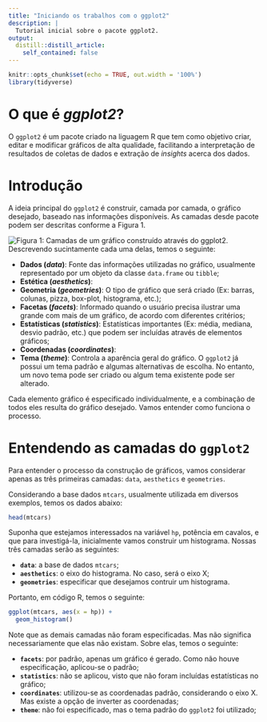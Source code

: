 ```yaml
---
title: "Iniciando os trabalhos com o ggplot2"
description: |
  Tutorial inicial sobre o pacote ggplot2.
output:
  distill::distill_article:
    self_contained: false
---
```


```r
knitr::opts_chunk$set(echo = TRUE, out.width = '100%')
library(tidyverse)
```

# O que é *ggplot2*?

O `ggplot2` é um pacote criado na liguagem R que tem como objetivo criar, editar e modificar gráficos de alta qualidade, facilitando a interpretação de resultados de coletas de dados e extração de *insights* acerca dos dados.

# Introdução

A ideia principal do `ggplot2` é construir, camada por camada, o gráfico desejado, baseado nas informações disponíveis. As camadas desde pacote podem ser descritas conforme a Figura 1.

![Figura 1: Camadas de um gráfico construído através do *ggplot2*.](camadas-ggplot2.png)
Descrevendo sucintamente cada uma delas, temos o seguinte:

* **Dados (*data*)**: Fonte das informações utilizadas no gráfico, usualmente representado por um objeto da classe `data.frame` ou `tibble`;
* **Estética (*aesthetics*)**: 
* **Geometria (*geometries*)**: O tipo de gráfico que será criado (Ex: barras, colunas, pizza, box-plot, histograma, etc.);
* **Facetas (*facets*)**: Informado quando o usuário precisa ilustrar uma grande com mais de um gráfico, de acordo com diferentes critérios;
* **Estatísticas (*statistics*)**: Estatísticas importantes (Ex: média, mediana, desvio padrão, etc.) que podem ser incluídas através de elementos gráficos;
* **Coordenadas (*coordinates*)**:
* **Tema (*theme*)**: Controla a aparência geral do gráfico. O `ggplot2` já possui um tema padrão e algumas alternativas de escolha. No entanto, um novo tema pode ser criado ou algum tema existente pode ser alterado.

Cada elemento gráfico é especificado individualmente, e a combinação de todos eles resulta do gráfico desejado. Vamos entender como funciona o processo.

# Entendendo as camadas do `ggplot2`

Para entender o processo da construção de gráficos, vamos considerar apenas as três primeiras camadas: `data`, `aesthetics` e `geometries`.

Considerando a base dados `mtcars`, usualmente utilizada em diversos exemplos, temos os dados abaixo:

```r
head(mtcars)
```

Suponha que estejamos interessados na variável `hp`, potência em cavalos, e que para investigá-la, inicialmente vamos construir um histograma. Nossas três camadas serão as seguintes:

* **`data`**: a base de dados `mtcars`;
* **`aesthetics`**: o eixo do histograma. No caso, será o eixo X;
* **`geometries`**: especificar que desejamos contruir um histograma.

Portanto, em código R, temos o seguinte:

```r
ggplot(mtcars, aes(x = hp)) +
  geom_histogram()
```

Note que as demais camadas não foram especificadas. Mas não significa necessariamente que elas não existam. Sobre elas, temos o seguinte:

* **`facets`**: por padrão, apenas um gráfico é gerado. Como não houve especificação, aplicou-se o padrão;
* **`statistics`**: não se aplicou, visto que não foram incluídas estatísticas no gráfico;
* **`coordinates`**: utilizou-se as coordenadas padrão, considerando o eixo X. Mas existe a opção de inverter as coordenadas;
* **`theme`**: não foi especificado, mas o tema padrão do `ggplot2` foi utilizado;